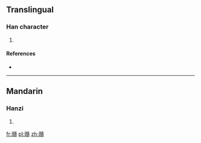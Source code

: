 ==Translingual==

===Han character===
{{Han char|rn=96|rad=玉|as=16|sn=20|four=|canj=一土弓中月 (MGNLB)}}

# {{defn|Han|sort=玉16}}

====References====
* {{Han ref|kx=0745.090|dkj=21338|dj=1153.200|hdz=21145.100|uh=74CD|ud=29901}}

----

==Mandarin==

===Hanzi===
{{cmn-hanzi|pin=[[suì]] ([[sui4]])|wg=sui<sup>4</sup>}}

# {{defn|lang=cmn|sort=玉16}}

[[fr:瓍]]
[[pl:瓍]]
[[zh:瓍]]